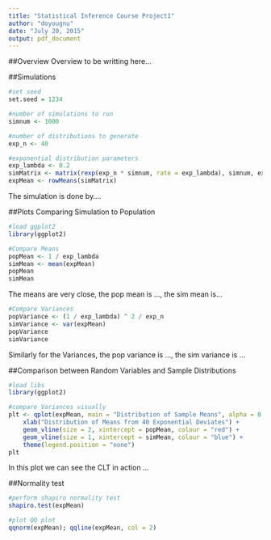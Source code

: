 ```yaml
---
title: "Statistical Inference Course Project1"
author: "doyougnu"
date: "July 20, 2015"
output: pdf_document
---
```


##Overview
Overview to be writting here...

##Simulations
```r
#set seed
set.seed = 1234

#number of simulations to run
simnum <- 1000

#number of distributions to generate
exp_n <- 40

#exponential distribution parameters
exp_lambda <- 0.2
simMatrix <- matrix(rexp(exp_n * simnum, rate = exp_lambda), simnum, exp_n)
expMean <- rowMeans(simMatrix)
```

The simulation is done by....

##Plots Comparing Simulation to Population
```r
#load ggplot2
library(ggplot2)

#Compare Means
popMean <- 1 / exp_lambda
simMean <- mean(expMean)
popMean
simMean
```

The means are very close, the pop mean is ..., the sim mean is...

```r
#Compare Variances
popVariance <- (1 / exp_lambda) ^ 2 / exp_n
simVariance <- var(expMean)
popVariance
simVariance
```

Similarly for the Variances, the pop variance is ..., the sim variance is ...

##Comparison between Random Variables and Sample Distributions
```r
#load libs
library(ggplot2)

#compare Variances visually
plt <- qplot(expMean, main = "Distribution of Sample Means", alpha = 0.3) +
    xlab("Distribution of Means from 40 Exponential Deviates") +
    geom_vline(size = 2, xintercept = popMean, colour = "red") +
    geom_vline(size = 1, xintercept = simMean, colour = "blue") +
    theme(legend.position = "none")
plt
```

In this plot we can see the CLT in action ...

##Normality test
```r
#perform shapiro normality test
shapiro.test(expMean)

#plot QQ plot
qqnorm(expMean); qqline(expMean, col = 2)
```

